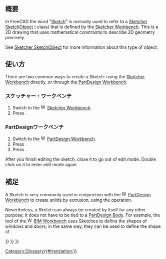 <languages/>

<span id="Introduction"></span>
== 概要 ==

{{TOCright}}

In FreeCAD the word "[[Sketch|Sketch]]" is normally used to refer to a [[Sketcher_SketchObject|Sketcher SketchObject]] ({{incode|Sketcher::SketchObject}} class) that is defined by the [[Sketcher Workbench|Sketcher Workbench]]. This is a 2D drawing that uses mathematical constraints to describe 2D geometry precisely.

See [[Sketcher SketchObject|Sketcher SketchObject]] for more information about this type of object.

<span id="Usage"></span>
== 使い方 ==

There are two common ways to create a Sketch: using the [[Sketcher Workbench|Sketcher Workbench]] directly, or through the [[PartDesign Workbench|PartDesign Workbench]].

<span id="Sketcher_Workbench"></span>
=== スケッチャー・ワークベンチ ===

# Switch to the [[Image:Workbench_Sketcher.svg|16px]] [[Sketcher Workbench|Sketcher Workbench]].
# Press {{Button|[[File:Sketcher_NewSketch.svg|16px]] [[Sketcher_NewSketch|Sketcher NewSketch]]}}.

<span id="PartDesign_Workbench"></span>
=== PartDesignワークベンチ ===

# Switch to the [[Image:Workbench_PartDesign.svg|16px]] [[PartDesign Workbench|PartDesign Workbench]].
# Press {{Button|[[File:PartDesign_Body.svg|16px]] [[PartDesign_Body|PartDesign Body]]}}.
# Press {{Button|[[File:PartDesign_NewSketch.svg|16px]] [[PartDesign_NewSketch|PartDesign NewSketch]]}}.

After you finish editing the sketch, close it to go out of edit mode. Double click on it to enter edit mode again.

<span id="Notes"></span>
== 補足 ==

A Sketch is very commonly used in conjunction with the [[File:Workbench_PartDesign.svg|16px]] [[PartDesign_Workbench|PartDesign Workbench]] to create solids by extrusion, using the {{Button|[[File:PartDesign Pad.svg|16px]] [[PartDesign Pad|PartDesign Pad]]}} operation.

Nevertheless, a Sketch can always be created by itself for any other purpose; it does not have to be tied to a [[PartDesign Body|PartDesign Body]]. For example, the {{Button|[[File:Arch_Window.svg|16px]] [[Arch_Window|Arch Window]]}} tool of the [[File:Workbench_BIM.svg|16px]] [[BIM_Workbench|BIM Workbench]] uses Sketches to define the shapes of windows and doors; in the same way, they can be used to define the shape of {{Button|[[File:Arch_Wall.svg|16px]] [[Arch_Wall|Arch Walls]]}}.

{{Sketcher Tools navi{{#translation:}}}}
{{Document objects navi{{#translation:}}}}
{{Userdocnavi{{#translation:}}}}
[[Category:Glossary{{#translation:}}]]